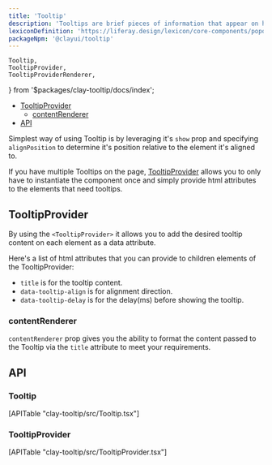 ```yaml
---
title: 'Tooltip'
description: 'Tooltips are brief pieces of information that appear on hover state over an element to clarify its meaning or use for the user.'
lexiconDefinition: 'https://liferay.design/lexicon/core-components/popovers-tooltips/'
packageNpm: '@clayui/tooltip'
---
```


	Tooltip,
	TooltipProvider,
	TooltipProviderRenderer,
} from '$packages/clay-tooltip/docs/index';

<div class="nav-toc-absolute">
<div class="nav-toc">

-   [TooltipProvider](#tooltipprovider)
    -   [contentRenderer](#contentrenderer)
-   [API](#api)

</div>
</div>

Simplest way of using Tooltip is by leveraging it's `show` prop and specifying `alignPosition` to determine it's position relative to the element it's aligned to.

If you have multiple Tooltips on the page, [TooltipProvider](#tooltipprovider) allows you to only have to instantiate the component once and simply provide html attributes to the elements that need tooltips.

<Tooltip />

## TooltipProvider

By using the `<TooltipProvider>` it allows you to add the desired tooltip content on each element as a data attribute.

Here's a list of html attributes that you can provide to children elements of the TooltipProvider:

-   `title` is for the tooltip content.
-   `data-tooltip-align` is for alignment direction.
-   `data-tooltip-delay` is for the delay(ms) before showing the tooltip.

<TooltipProvider />

### contentRenderer

`contentRenderer` prop gives you the ability to format the content passed to the Tooltip via the `title` attribute to meet your requirements.

<TooltipProviderRenderer />

## API

### Tooltip

<div>[APITable "clay-tooltip/src/Tooltip.tsx"]</div>

### TooltipProvider

<div>[APITable "clay-tooltip/src/TooltipProvider.tsx"]</div>
